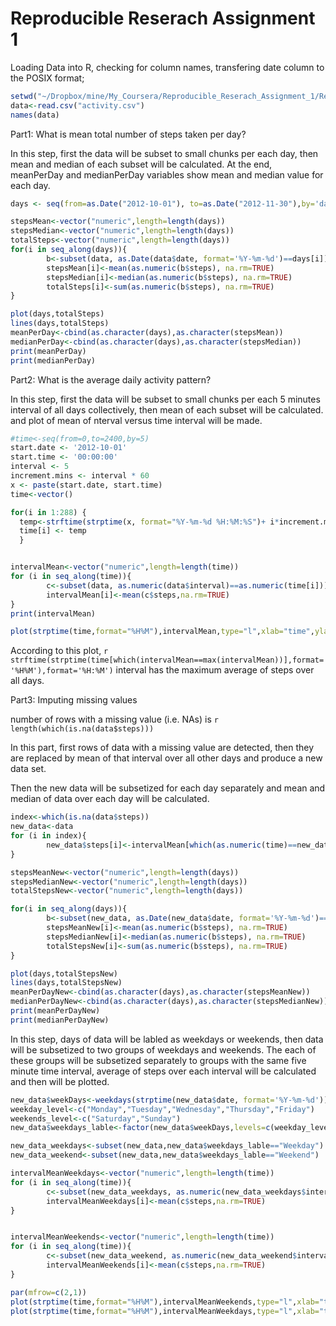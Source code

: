 Reproducible Reserach Assignment 1
========================================================

Loading Data into R, checking for column names, transfering date column to the POSIX format;

```r
setwd("~/Dropbox/mine/My_Coursera/Reproducible_Reserach_Assignment_1/RepData_PeerAssessment1/")
data<-read.csv("activity.csv")
names(data)
```

Part1: What is mean total number of steps taken per day?

In this step, first the data will be subset to small chunks per each day, then mean and median of each subset will be calculated. At the end, meanPerDay and medianPerDay variables show mean and median value for each day.

```r
days <- seq(from=as.Date("2012-10-01"), to=as.Date("2012-11-30"),by='days' )

stepsMean<-vector("numeric",length=length(days))
stepsMedian<-vector("numeric",length=length(days))
totalSteps<-vector("numeric",length=length(days))
for(i in seq_along(days)){
        b<-subset(data, as.Date(data$date, format='%Y-%m-%d')==days[i])
        stepsMean[i]<-mean(as.numeric(b$steps), na.rm=TRUE)
        stepsMedian[i]<-median(as.numeric(b$steps), na.rm=TRUE)
        totalSteps[i]<-sum(as.numeric(b$steps), na.rm=TRUE)
}

plot(days,totalSteps)
lines(days,totalSteps)
meanPerDay<-cbind(as.character(days),as.character(stepsMean))
medianPerDay<-cbind(as.character(days),as.character(stepsMedian))
print(meanPerDay)
print(medianPerDay)
```

Part2: What is the average daily activity pattern?

In this step, first the data will be subset to small chunks per each 5 minutes interval of all days collectively, then mean of each subset will be calculated. and plot of mean of nterval versus time interval will be made. 

```r
#time<-seq(from=0,to=2400,by=5)
start.date <- '2012-10-01'
start.time <- '00:00:00'
interval <- 5
increment.mins <- interval * 60 
x <- paste(start.date, start.time)
time<-vector()

for(i in 1:288) { 
  temp<-strftime(strptime(x, format="%Y-%m-%d %H:%M:%S")+ i*increment.mins,"%H%M")
  time[i] <- temp
  }


intervalMean<-vector("numeric",length=length(time))
for (i in seq_along(time)){
        c<-subset(data, as.numeric(data$interval)==as.numeric(time[i]))
        intervalMean[i]<-mean(c$steps,na.rm=TRUE)
}
print(intervalMean)

plot(strptime(time,format="%H%M"),intervalMean,type="l",xlab="time",ylab="Mean of Steps")
```

According to this plot, `r strftime(strptime(time[which(intervalMean==max(intervalMean))],format='%H%M'),format='%H:%M')` interval has the maximum average of steps over all days.


Part3: Imputing missing values

number of rows with a missing value (i.e. NAs) is `r length(which(is.na(data$steps)))`

In this part, first rows of data with a missing value are detected, then they are replaced by mean of that interval over all other days and produce a new data set.

Then the new data will be subsetized for each day separately and mean and median of data over each day will be calculated.


```r
index<-which(is.na(data$steps))
new_data<-data
for (i in index){
        new_data$steps[i]<-intervalMean[which(as.numeric(time)==new_data$interval[i])]
}

stepsMeanNew<-vector("numeric",length=length(days))
stepsMedianNew<-vector("numeric",length=length(days))
totalStepsNew<-vector("numeric",length=length(days))

for(i in seq_along(days)){
        b<-subset(new_data, as.Date(new_data$date, format='%Y-%m-%d')==days[i])
        stepsMeanNew[i]<-mean(as.numeric(b$steps), na.rm=TRUE)
        stepsMedianNew[i]<-median(as.numeric(b$steps), na.rm=TRUE)
        totalStepsNew[i]<-sum(as.numeric(b$steps), na.rm=TRUE)
}

plot(days,totalStepsNew)
lines(days,totalStepsNew)
meanPerDayNew<-cbind(as.character(days),as.character(stepsMeanNew))
medianPerDayNew<-cbind(as.character(days),as.character(stepsMedianNew))
print(meanPerDayNew)
print(medianPerDayNew)
```


In this step, days of data will be labled as weekdays or weekends, then data will be subsetized to two groups of weekdays and weekends. The each of these groups will be subsetized separately to groups with the same five minute time interval, average of steps over each interval will be calculated and then will be plotted.

```r
new_data$weekDays<-weekdays(strptime(new_data$date, format='%Y-%m-%d'))
weekday_level<-c("Monday","Tuesday","Wednesday","Thursday","Friday")
weekends_level<-c("Saturday","Sunday")
new_data$weekdays_lable<-factor(new_data$weekDays,levels=c(weekday_level,weekends_level),labels=c("Weekday","Weekday","Weekday","Weekday","Weekday","Weekend","Weekend"))

new_data_weekdays<-subset(new_data,new_data$weekdays_lable=="Weekday")
new_data_weekend<-subset(new_data,new_data$weekdays_lable=="Weekend")

intervalMeanWeekdays<-vector("numeric",length=length(time))
for (i in seq_along(time)){
        c<-subset(new_data_weekdays, as.numeric(new_data_weekdays$interval)==as.numeric(time[i]))
        intervalMeanWeekdays[i]<-mean(c$steps,na.rm=TRUE)
}


intervalMeanWeekends<-vector("numeric",length=length(time))
for (i in seq_along(time)){
        c<-subset(new_data_weekend, as.numeric(new_data_weekend$interval)==as.numeric(time[i]))
        intervalMeanWeekends[i]<-mean(c$steps,na.rm=TRUE)
}

par(mfrow=c(2,1))
plot(strptime(time,format="%H%M"),intervalMeanWeekends,type="l",xlab="time",ylab="Mean of Steps",main="Weekend")
plot(strptime(time,format="%H%M"),intervalMeanWeekdays,type="l",xlab="time",ylab="Mean of Steps",main="Weekdays")
```

